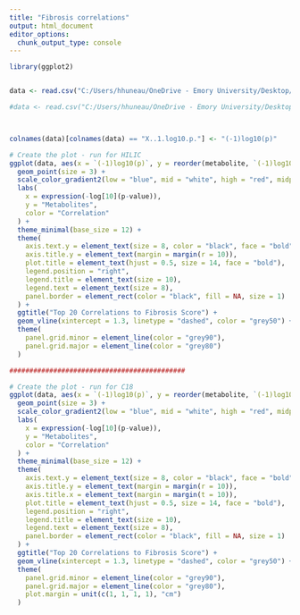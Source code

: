 ---
title: "Fibrosis correlations"
output: html_document
editor_options: 
  chunk_output_type: console
---
```{r}
library(ggplot2)


data <- read.csv("C:/Users/hhuneau/OneDrive - Emory University/Desktop/NRSG 736/top_20_metabolites_correlated_with_fibrosis_C18_NAMED for plot.csv")

#data <- read.csv("C:/Users/hhuneau/OneDrive - Emory University/Desktop/NRSG 736/top_20_metabolites_correlated_with_fibrosis_HILIC_NAMED for plot.csv")



colnames(data)[colnames(data) == "X..1.log10.p."] <- "(-1)log10(p)"

# Create the plot - run for HILIC
ggplot(data, aes(x = `(-1)log10(p)`, y = reorder(metabolite, `(-1)log10(p)`), color = correlation)) +
  geom_point(size = 3) +
  scale_color_gradient2(low = "blue", mid = "white", high = "red", midpoint = 0) +
  labs(
    x = expression(-log[10](p-value)),
    y = "Metabolites",
    color = "Correlation"
  ) +
  theme_minimal(base_size = 12) +
  theme(
    axis.text.y = element_text(size = 8, color = "black", face = "bold"), 
    axis.title.y = element_text(margin = margin(r = 10)),
    plot.title = element_text(hjust = 0.5, size = 14, face = "bold"),
    legend.position = "right",
    legend.title = element_text(size = 10),
    legend.text = element_text(size = 8),
    panel.border = element_rect(color = "black", fill = NA, size = 1)  
  ) +
  ggtitle("Top 20 Correlations to Fibrosis Score") +
  geom_vline(xintercept = 1.3, linetype = "dashed", color = "grey50") +
  theme(
    panel.grid.minor = element_line(color = "grey90"), 
    panel.grid.major = element_line(color = "grey80")  
  )

############################################

# Create the plot - run for C18
ggplot(data, aes(x = `(-1)log10(p)`, y = reorder(metabolite, `(-1)log10(p)`), color = correlation)) +
  geom_point(size = 3) +
  scale_color_gradient2(low = "blue", mid = "white", high = "red", midpoint = 0) +
  labs(
    x = expression(-log[10](p-value)),
    y = "Metabolites",
    color = "Correlation"
  ) +
  theme_minimal(base_size = 12) +
  theme(
    axis.text.y = element_text(size = 8, color = "black", face = "bold", hjust = 1), 
    axis.title.y = element_text(margin = margin(r = 10)),
    axis.title.x = element_text(margin = margin(t = 10)),
    plot.title = element_text(hjust = 0.5, size = 14, face = "bold"),
    legend.position = "right",
    legend.title = element_text(size = 10),
    legend.text = element_text(size = 8),
    panel.border = element_rect(color = "black", fill = NA, size = 1)  
  ) +
  ggtitle("Top 20 Correlations to Fibrosis Score") +
  geom_vline(xintercept = 1.3, linetype = "dashed", color = "grey50") +
  theme(
    panel.grid.minor = element_line(color = "grey90"),  
    panel.grid.major = element_line(color = "grey80"), 
    plot.margin = unit(c(1, 1, 1, 1), "cm")            
  )


```
